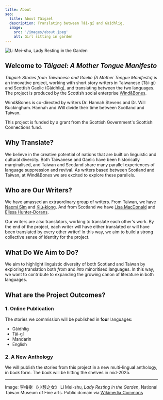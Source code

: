 ```yaml
---
title: About
seo:
  title: About Tâigael
  description: Translating between Tâi-gí and Gàidhlig.
  image:
    src: '/images/about.jpeg'
    alt: Girl sitting in garden
---
```



![Li Mei-shu, Lady Resting in the Garden](/images/about.jpeg)

## Welcome to _Tâigael: A Mother Tongue Manifesto_

_Tâigael: Stories from Taiwanese and Gaelic (A Mother Tongue Manifesto)_ is an innovative project, working with short story writers in Taiwanese (Tâi-gí) and Scottish Gaelic (Gàidhlig), and translating between the two languages. The project is produced by the Scottish social enterprise [Wind&Bones](https://www.windandbones.com).

Wind&Bones is co-directed by writers Dr. Hannah Stevens and Dr. Will Buckingham. Hannah and Will divide their time between Scotland and Taiwan.

This project is funded by a grant from the Scottish Government's Scottish Connections fund.

## Why Translate?

We believe in the creative potential of nations that are built on linguistic and cultural diversity. Both Taiwanese and Gaelic have been historically marginalised, and Taiwan and Scotland share many parallel experiences of language suppression and revival. As writers based between Scotland and Taiwan, at Wind&Bones we are excited to explore these parallels.

## Who are Our Writers?

We have amassed an extraordinary group of writers. From Taiwan, we have [Naomi Sím](/naomi) and [Kiú-kiong](/kiukiong). And from Scotland we have [Lisa MacDonald](/lisa) and [Elissa Hunter-Dorans](/elissa).

Our writers are also translators, working to translate each other's work. By the end of the project, each writer will have either translated or will have been translated by every other writer! In this way, we aim to build a strong collective sense of identity for the project.

## What Do We Aim to Do?

We aim to highlight linguistic diversity of both Scotland and Taiwan by exploring translation both _from_ and _into_ minoritised languages. In this way, we want to contribute to expanding the growing canon of literature in both languages.

## What are the Project Outcomes?

### 1. Online Publication

The stories we commission will be published in **four** languages:

- Gàidhlig
- Tâi-gí
- Mandarin
- English

### 2. A New Anthology

We will publish the stories from this project in a new multi-lingual anthology, in book form. The book will be hitting the shelves in mid-2025.

---

Image: 李梅樹 《小憩之女》 Li Mei-shu, _Lady Resting in the Garden_, National Taiwan Museum of Fine arts. Public domain via [Wikimedia Commons](https://commons.wikimedia.org/wiki/File:Lady_Resting_In_The_Garden_,by_Li_Mei-Shu.png)

<Order />
